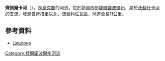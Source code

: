 '''齊措爾卡河'''（{{lang-uk|Цицорка}}），是[[烏克蘭|烏克蘭]]的河流，位於該國西部[[捷爾諾波爾州|捷爾諾波爾州]]，屬於[[沃蘇什卡河|沃蘇什卡河]]的支流，發源自[[齊措里|齊措里]]以北，流經[[科佐瓦區|科佐瓦區]]，河道全長11公里。

==參考資料==
* [http://www.menr.gov.ua/media/files/Articles/Diyalnist/Ekologichniy_kontrol/Ekologichni_pasporti_regioniv/Ternopilska_obl/2TERNeko_06.pdf Цецорка]{{dead link|date=十一月 2017 |bot=InternetArchiveBot }}

{{DEFAULTSORT:Цицорка}}
[[Category:捷爾諾波爾州河流|Category:捷爾諾波爾州河流]]


{{Ukraine-river-stub}}
